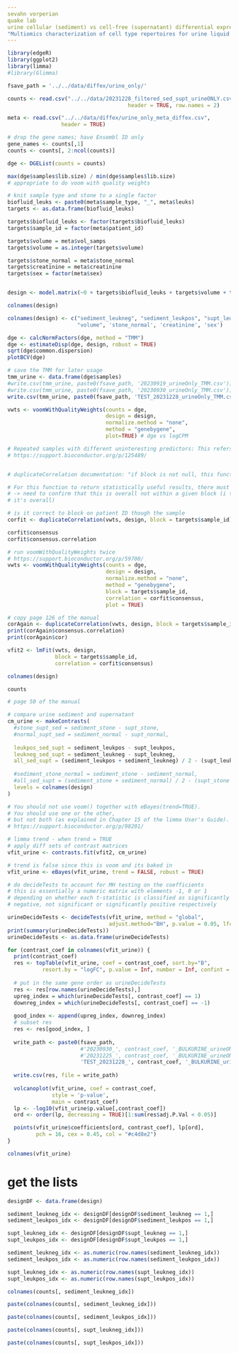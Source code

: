 ```yaml
---
sevahn vorperian
quake lab
urine cellular (sediment) vs cell-free (supernatant) differential expression
"Multiomics characterization of cell type repertoires for urine liquid biopsies"
---
```



```r
library(edgeR)
library(ggplot2)
library(limma)
#library(Glimma)
```

```r
fsave_path = '../../data/diffex/urine_only/'
```


```r
counts <- read.csv("../../data/20231228_filtered_sed_supt_urineONLY.csv",
                                      header = TRUE, row.names = 2)

meta <- read.csv("../../data/diffex/urine_only_meta_diffex.csv",
                 header = TRUE)

# drop the gene names; have Ensembl ID only
gene_names <- counts[,1]
counts <- counts[, 2:ncol(counts)]
```

```r
dge <- DGEList(counts = counts)
```

```r
max(dge$samples$lib.size) / min(dge$samples$lib.size)
# appropriate to do voom with quality weights
```


```r

# knit sample type and stone to a single factor
biofluid_leuks <- paste0(meta$sample_type, "_", meta$leuks)
targets <- as.data.frame(biofluid_leuks)

targets$biofluid_leuks <- factor(targets$biofluid_leuks)
targets$sample_id = factor(meta$patient_id)

targets$volume = meta$vol_samps
targets$volume = as.integer(targets$volume)

targets$stone_normal = meta$stone_normal
targets$creatinine = meta$creatinine
targets$sex = factor(meta$sex)


design <- model.matrix(~0 + targets$biofluid_leuks + targets$volume + targets$stone_normal + targets$creatinine + targets$sex)

```


```r
colnames(design)
```


```r
colnames(design) <- c("sediment_leukneg", "sediment_leukpos", "supt_leukneg", "supt_leukpos",
                      "volume", 'stone_normal', 'creatinine', 'sex')

```


```r
dge <- calcNormFactors(dge, method = "TMM")
dge <- estimateDisp(dge, design, robust = TRUE)
sqrt(dge$common.dispersion) 
plotBCV(dge)
```

```r
# save the TMM for later usage
tmm_urine <- data.frame(dge$samples)
#write.csv(tmm_urine, paste0(fsave_path, '20230919_urineOnly_TMM.csv'))
#write.csv(tmm_urine, paste0(fsave_path, '20230930_urineOnly_TMM.csv'))
write.csv(tmm_urine, paste0(fsave_path, 'TEST_20231228_urineOnly_TMM.csv'))
```


```r
vwts <- voomWithQualityWeights(counts = dge, 
                               design = design,
                               normalize.method = "none",
                               method = "genebygene",
                               plot=TRUE) # dge vs logCPM
```


```r
# Repeated samples with different uninteresting predictors: This refers to situations where repeated samples do not have the same set of predictors in the design matrix, e.g., because some repeated samples were processed in a different batch. If the repeated samples for each blocking level have the same pattern of values for those predictors (e.g., each blocking level has one repeated sample in each of three batches), summation is still possible. However, in general, this is not the case and then duplicateCorrelation must be used.
# https://support.bioconductor.org/p/125489/


# duplicateCorrelation documentation: "if block is not null, this function estimates the correlation between repeated observations on the blocking variable. typicallly the blocks are biological replicates and repeated observations on the same block may be correlated... the function also returns a consensus correlation, which is a robust average of the individual correlations, intended for input to the functions such as lmFit or voom.."

# For this function to return statistically useful results, there must be at least two more arrays than the number of coefficients to be estimated, i.e., two more than the column rank of design.
# -> need to confirm that this is overall not within a given block (i think
# it's overall)

# is it correct to block on patient ID though the sample 
corfit <- duplicateCorrelation(vwts, design, block = targets$sample_id)
```

```r
corfit$consensus
corfit$consensus.correlation
```

```r
# run voomWithQualityWeights twice 
# https://support.bioconductor.org/p/59700/
vwts <- voomWithQualityWeights(counts = dge,
                               design = design,
                               normalize.method = "none",
                               method = "genebygene",
                               block = targets$sample_id,
                               correlation = corfit$consensus,
                               plot = TRUE) 
```

```r
# copy page 126 of the manual
corAgain <- duplicateCorrelation(vwts, design, block = targets$sample_id)
print(corAgain$consensus.correlation)
print(corAgain$cor)
```


```r
vfit2 <- lmFit(vwts, design,
               block = targets$sample_id,
               correlation = corfit$consensus)
```


```r
colnames(design)
```

```r
counts
```



```r
# page 50 of the manual

# compare urine sediment and supernatant
cm_urine <- makeContrasts(
  #stone_supt_sed = sediment_stone - supt_stone,
  #normal_supt_sed = sediment_normal - supt_normal,
  
  leukpos_sed_supt = sediment_leukpos - supt_leukpos,
  leukneg_sed_supt = sediment_leukneg - supt_leukneg,
  all_sed_supt = (sediment_leukpos + sediment_leukneg) / 2 - (supt_leukpos + supt_leukneg) / 2,
  
  #sediment_stone_normal = sediment_stone - sediment_normal,
  #all_sed_supt = (sediment_stone + sediment_normal) / 2 - (supt_stone + supt_normal) / 2,
  levels = colnames(design)
)
```

```r
# You should not use voom() together with eBayes(trend=TRUE). 
# You should use one or the other,
# but not both (as explained in Chapter 15 of the limma User's Guide).
# https://support.bioconductor.org/p/98201/

# limma trend - when trend = TRUE
# apply diff sets of contrast matrices
vfit_urine <- contrasts.fit(vfit2, cm_urine)

# trend is false since this is voom and its baked in
vfit_urine <- eBayes(vfit_urine, trend = FALSE, robust = TRUE) 
```


```r
# do decideTests to account for MH testing on the coefficients
# this is essentially a numeric matrix with elements -1, 0 or 1 
# depending on whether each t-statistic is classified as significantly
# negative, not significant or significantly positive respectively

urineDecideTests <- decideTests(vfit_urine, method = "global", 
                                adjust.method="BH", p.value = 0.05, lfc = 0)
print(summary(urineDecideTests))
urineDecideTests <- as.data.frame(urineDecideTests)
```



```r
for (contrast_coef in colnames(vfit_urine)) {
  print(contrast_coef)
  res <- topTable(vfit_urine, coef = contrast_coef, sort.by="B",
           resort.by = "logFC", p.value = Inf, number = Inf, confint = TRUE)
  
  # put in the same gene order as urineDecideTests
  res <- res[row.names(urineDecideTests),]
  upreg_index = which(urineDecideTests[, contrast_coef] == 1)
  downreg_index = which(urineDecideTests[, contrast_coef] == -1)
  
  good_index <- append(upreg_index, downreg_index)
  # subset res
  res <- res[good_index, ]
  
  write_path <- paste0(fsave_path,
                       #'20230930_', contrast_coef, '_BULKURINE_urineONLY_deg.csv')
                       #'20231225_', contrast_coef, '_BULKURINE_urineONLY_deg.csv')
                       'TEST_20231228_', contrast_coef, '_BULKURINE_urineONLY_deg.csv')
  
  write.csv(res, file = write_path)
  
  volcanoplot(vfit_urine, coef = contrast_coef,
              style = 'p-value',
              main = contrast_coef)
  lp <- -log10(vfit_urine$p.value[,contrast_coef])
  ord <- order(lp, decreasing = TRUE)[1:sum(res$adj.P.Val < 0.05)]

  points(vfit_urine$coefficients[ord, contrast_coef], lp[ord], 
         pch = 16, cex = 0.45, col = "#c4d8e2")
}
```


```r
colnames(vfit_urine)
```


# get the lists 
```r
designDF <- data.frame(design)

sediment_leukneg_idx <- designDF[designDF$sediment_leukneg == 1,]
sediment_leukpos_idx <- designDF[designDF$sediment_leukpos == 1,]

supt_leukneg_idx <- designDF[designDF$supt_leukneg == 1,]
supt_leukpos_idx <- designDF[designDF$supt_leukpos == 1,]

sediment_leukneg_idx <- as.numeric(row.names(sediment_leukneg_idx))
sediment_leukpos_idx <- as.numeric(row.names(sediment_leukpos_idx))

supt_leukneg_idx <- as.numeric(row.names(supt_leukneg_idx))
supt_leukpos_idx <- as.numeric(row.names(supt_leukpos_idx))
```

```r
colnames(counts[, sediment_leukneg_idx])
```


```r
paste(colnames(counts[, sediment_leukneg_idx]))
```

```r
paste(colnames(counts[, sediment_leukpos_idx]))
```

```r
paste(colnames(counts[, supt_leukneg_idx]))
```

```r
paste(colnames(counts[, supt_leukpos_idx]))
```



